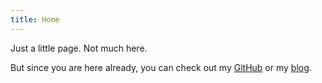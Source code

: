 ```yaml
---
title: Home
---
```


Just a little page.
Not much here.

But since you are here already, you can check out my [GitHub](https://github.com/zerthox) or my [blog](/blog).
